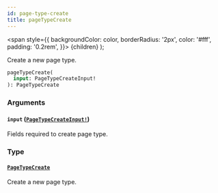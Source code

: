 ```yaml
---
id: page-type-create
title: pageTypeCreate
---
```


<span
style={{
      backgroundColor: color,
      borderRadius: '2px',
      color: '#fff',
      padding: '0.2rem',
    }}>
{children}
</span>
);

Create a new page type.

```graphql
pageTypeCreate(
  input: PageTypeCreateInput!
): PageTypeCreate

```

### Arguments

#### `input` ([`PageTypeCreateInput!`](/api-reference/inputs/page-type-create-input.mdx))

Fields required to create page type.

### Type

#### [`PageTypeCreate`](/api-reference/objects/page-type-create.mdx)

Create a new page type.
